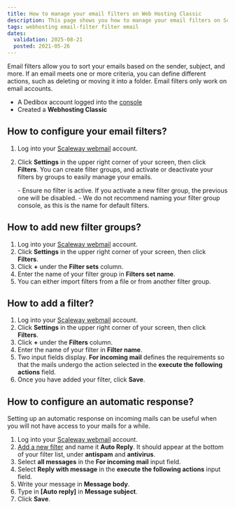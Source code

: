 ```yaml
---
title: How to manage your email filters on Web Hosting Classic
description: This page shows you how to manage your email filters on Scaleway Web Hosting Classic.
tags: webhosting email-filter filter email
dates:
  validation: 2025-08-21
  posted: 2021-05-26
---
```




<WebhostingOnline />

Email filters allow you to sort your emails based on the sender, subject, and more. If an email meets one or more criteria, you can define different actions, such as deleting or moving it into a folder. Email filters only work on email accounts.

<Requirements />

- A Dedibox account logged into the [console](https://console.online.net)
- Created a **Webhosting Classic**

## How to configure your email filters?

1. Log into your [Scaleway webmail](https://webmail.online.net/) account.
2. Click **Settings** in the upper right corner of your screen, then click **Filters**. You can create filter groups, and activate or deactivate your filters by groups to easily manage your emails.

    <Message type="important">
    - Ensure no filter is active. If you activate a new filter group, the previous one will be disabled.
    - We do not recommend naming your filter group console, as this is the name for default filters.

    </Message>

## How to add new filter groups?

1. Log into your [Scaleway webmail](https://webmail.online.net/) account.
2. Click **Settings** in the upper right corner of your screen, then click **Filters**.
3. Click **+** under the **Filter sets** column.
4. Enter the name of your filter group in **Filters set name**.
5. You can either import filters from a file or from another filter group.

## How to add a filter?

1. Log into your [Scaleway webmail](https://webmail.online.net/) account.
2. Click **Settings** in the upper right corner of your screen, then click **Filters**.
3. Click **+** under the **Filters** column.
4. Enter the name of your filter in **Filter name**.
5. Two input fields display. **For incoming mail** defines the requirements so that the mails undergo the action selected in the **execute the following actions** field.
6. Once you have added your filter, click **Save**.

## How to configure an automatic response?

<Message type="important">
  Setting up an automatic response on incoming mails can be useful when you will not have access to your mails for a while.
</Message>

1. Log into your [Scaleway webmail](https://webmail.online.net/) account.
2. [Add a new filter](#how-to-add-a-filter) and name it **Auto Reply**. It should appear at the bottom of your filter list, under **antispam** and **antivirus**.
3. Select **all messages** in the **For incoming mail** input field.
4. Select **Reply with message** in the **execute the following actions** input field.
5. Write your message in **Message body**.
6. Type in **[Auto reply]** in **Message subject**.
    <Lightbox image={image} />
7. Click **Save**.
